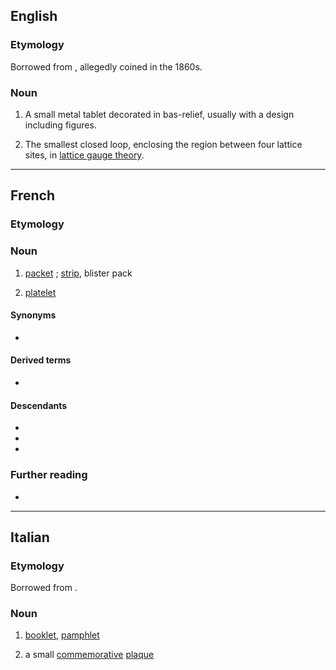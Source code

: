 ==English==

===Etymology===
Borrowed from {{bor|en|fr|plaquette||small plaque}}, allegedly coined in the 1860s.

===Noun===
{{en-noun}}

# A small metal tablet decorated in bas-relief, usually with a design including figures.
# {{lb|en|physics}} The smallest closed loop, enclosing the region between four lattice sites, in [[w:lattice gauge theory|lattice gauge theory]].

----

==French==

===Etymology===
{{suffix|fr|plaque|ette}}

===Noun===
{{fr-noun|f}}

# [[packet]] {{qualifier|of butter}}; [[strip]], blister pack {{qualifier|of pills}}
# {{lb|fr|hematology|cytology}} [[platelet]]

====Synonyms====
* {{l|fr|thrombocyte}}

====Derived terms====
* {{l|fr|plaquette de frein}}

====Descendants====
* {{desc|ca|plaqueta|bor=1}}
* {{desc|pt|plaqueta|bor=1}}
* {{desc|es|plaqueta|bor=1}}

===Further reading===
* {{R:TLFi}}

----

==Italian==

===Etymology===
Borrowed from {{bor|it|fr|plaquette||small plaque}}.

===Noun===
{{it-noun|f|#}}

# [[booklet]], [[pamphlet]]
#: {{syn|it|opuscolo}}
# a small [[commemorative]] [[plaque]]
#: {{syn|it|[[targhetta]] [[commemorativa]]|[[piccola]] [[targa]] [[commemorativa]]}}
